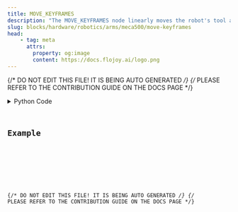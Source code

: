```yaml
---
title: MOVE_KEYFRAMES
description: "The MOVE_KEYFRAMES node linearly moves the robot's tool according to a set of 3d animation style keyframes."
slug: blocks/hardware/robotics/arms/meca500/move-keyframes
head:
    - tag: meta
      attrs:
        property: og:image
        content: https://docs.flojoy.ai/logo.png
---
```


{/* DO NOT EDIT THIS FILE! IT IS BEING AUTO GENERATED */}
{/* PLEASE REFER TO THE CONTRIBUTION GUIDE ON THE DOCS PAGE */}


<DownloadStudioBanner />
<PythonDocsDisplay docstring={block_data["docstring"]} />
<details>
<summary>Python Code</summary>



<Code code={pythonCode} lang="py" wrap theme="dracula" />

[Find this Flojoy Block on GitHub](https://github.com/flojoy-ai/blocks/blob/main/blocks/HARDWARE/ROBOTICS/ARMS/MECA500/MOVE_KEYFRAMES/MOVE_KEYFRAMES.py)

</details>

## Example


<GetHelpWidget />


<AppDisplay app={app} blockName="MOVE_KEYFRAMES" client:visible />


<Example />

{/* DO NOT EDIT THIS FILE! IT IS BEING AUTO GENERATED */}
{/* PLEASE REFER TO THE CONTRIBUTION GUIDE ON THE DOCS PAGE */}
